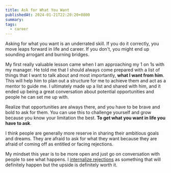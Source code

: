 ```yaml
---
title: Ask for What You Want
publishedAt: 2024-01-21T22:20:20+0800
summary:
tags:
  - career
---
```


Asking for what you want is an underrated skill. If you do it correctly, you move leaps forward in life and career. If you don't, you might end up sounding arrogant and burning bridges.

My first really valuable lesson came when I am approaching my 1 on 1s with my manager. He told me that I should always come prepared with a list of things that I want to talk about and most importantly, **what I want from him**. This will help him to plan out a structure for me to achieve them and act as a mentor to guide me. I ultimately made up a list and shared with him, and it ended up being a great conversation about potential opportunities and people he can set me up with.

Realize that opportunities are always there, and you have to be brave and bold to ask for them. You can use this to challenge yourself and grow because you know your limitation the best. **To get what you want in life you have to ask**.

I think people are generally more reserve in sharing their ambitious goals and dreams. They are afraid to ask for what they want because they are afraid of coming off as entitled or facing rejections.

My mindset this year is to be more open and just go on conversation with people to see what happens. I [internalize rejections](https://weichuntan.com/blog/being-agentic) as something that will definitely happen but the upside is definitely worth it.
